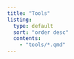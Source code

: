 ```yaml
---
title: "Tools"
listing:
  type: default
  sort: "order desc"
  contents:
    - "tools/*.qmd"
---
```


